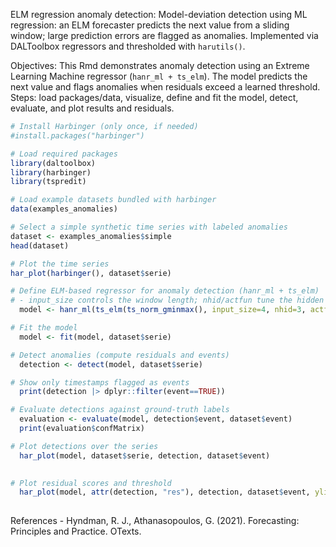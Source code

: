ELM regression anomaly detection: Model-deviation detection using ML regression: an ELM forecaster predicts the next value from a sliding window; large prediction errors are flagged as anomalies. Implemented via DALToolbox regressors and thresholded with `harutils()`.

Objectives: This Rmd demonstrates anomaly detection using an Extreme Learning Machine regressor (`hanr_ml + ts_elm`). The model predicts the next value and flags anomalies when residuals exceed a learned threshold. Steps: load packages/data, visualize, define and fit the model, detect, evaluate, and plot results and residuals.

```r
# Install Harbinger (only once, if needed)
#install.packages("harbinger")
```

```r
# Load required packages
library(daltoolbox)
library(harbinger) 
library(tspredit)
```

```r
# Load example datasets bundled with harbinger
data(examples_anomalies)
```

```r
# Select a simple synthetic time series with labeled anomalies
dataset <- examples_anomalies$simple
head(dataset)
```

```r
# Plot the time series
har_plot(harbinger(), dataset$serie)
```

```r
# Define ELM-based regressor for anomaly detection (hanr_ml + ts_elm)
# - input_size controls the window length; nhid/actfun tune the hidden layer
  model <- hanr_ml(ts_elm(ts_norm_gminmax(), input_size=4, nhid=3, actfun="purelin"))
```

```r
# Fit the model
  model <- fit(model, dataset$serie)
```

```r
# Detect anomalies (compute residuals and events)
  detection <- detect(model, dataset$serie)
```

```r
# Show only timestamps flagged as events
  print(detection |> dplyr::filter(event==TRUE))
```

```r
# Evaluate detections against ground-truth labels
  evaluation <- evaluate(model, detection$event, dataset$event)
  print(evaluation$confMatrix)
```

```r
# Plot detections over the series
  har_plot(model, dataset$serie, detection, dataset$event)
  
```

```r
# Plot residual scores and threshold
  har_plot(model, attr(detection, "res"), detection, dataset$event, yline = attr(detection, "threshold"))
  
```

References 
- Hyndman, R. J., Athanasopoulos, G. (2021). Forecasting: Principles and Practice. OTexts.
